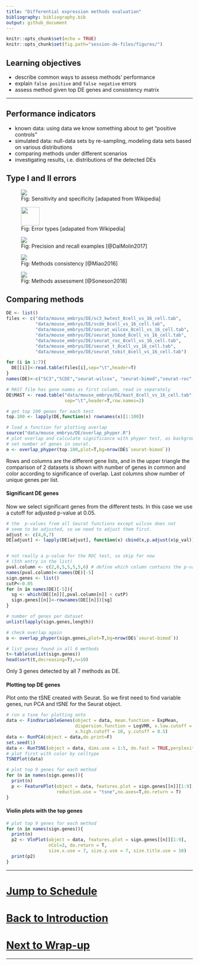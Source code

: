 ```yaml
---
title: "Differential expression methods evaluation"
bibliography: bibliography.bib
output: github_document
---
```

```r
knitr::opts_chunk$set(echo = TRUE)
knitr::opts_chunk$set(fig.path="session-de-files/figures/")
```

## Learning objectives
- describe common ways to assess methods' performance
- explain `false positive` and `false negative` errors
- assess method given top DE genes and consistency matrix


-------

## Performance indicators
- known data: using data we know something about to get "positive controls"
- simulated data: null-data sets by re-sampling, modeling data sets based on various distributions
- comparing methods under different scenarios 
- investigating results, i.e. distributions of the detected DEs

## Type I and II errors
<figure>
<img src="session-de-files/images/perf-wiki-sensitivity-specificity.png">
<figcaption> Fig: Sensitivity and specificity [adapated from Wikipedia] </figcaption>
</figure>


<figure>
<img src="session-de-files/images/perf-wiki-confusion.png" height="50">
<figcaption> Fig: Error types [adapated from Wikipedia] </figcaption>
</figure>


<figure>
<img src="session-de-files/images/perf-Miao-2016.png">
<figcaption> Fig: Precision and recall examples [@DalMolin2017]</figcaption>
</figure>

 
<figure>
<img src="session-de-files/images/perf-DalMolin.png">
<figcaption> Fig: Methods consistency [@Miao2016]  </figcaption>
</figure>


<figure>
<img src="session-de-files/images/perf-Robinson-2018.png">
<figcaption> Fig: Methods assessment [@Soneson2018]  </figcaption>
</figure>

## Comparing methods

```r

DE <- list()
files <- c("data/mouse_embryo/DE/sc3_kwtest_8cell_vs_16_cell.tab",
           "data/mouse_embryo/DE/scde_8cell_vs_16_cell.tab",
           "data/mouse_embryo/DE/seurat_wilcox_8cell_vs_16_cell.tab",           
           "data/mouse_embryo/DE/seurat_bimod_8cell_vs_16_cell.tab",
           "data/mouse_embryo/DE/seurat_roc_8cell_vs_16_cell.tab",
           "data/mouse_embryo/DE/seurat_t_8cell_vs_16_cell.tab",
           "data/mouse_embryo/DE/seurat_tobit_8cell_vs_16_cell.tab")

for (i in 1:7){ 
  DE[[i]]<-read.table(files[i],sep="\t",header=T)
}
names(DE)<-c("SC3","SCDE","seurat-wilcox", "seurat-bimod","seurat-roc","seurat-t","seurat-tobit")

# MAST file has gene names as first column, read in separately
DE$MAST <- read.table("data/mouse_embryo/DE/mast_8cell_vs_16_cell.tab", 
                      sep="\t",header=T,row.names=2)

# get top 100 genes for each test
top.100 <- lapply(DE,function(x) rownames(x)[1:100])

# load a function for plotting overlap
source("data/mouse_embryo/DE/overlap_phyper.R")
# plot overlap and calculate significance with phyper test, as background, 
# set number of genes in seurat.
o <- overlap_phyper(top.100,plot=T,bg=nrow(DE$`seurat-bimod`))
```

Rows and columns are the different gene lists, and in the upper triangle the comparison of 2 datasets is shown with number of genes in common and color according to significance of overlap. Last columns show number of unique genes per list.

#### Significant DE genes

Now we select significant genes from the different tests. In this case we use a cutoff for adjusted p-value at 0.05. 

```r
# the  p-values from all Seurat functions except wilcox does not 
# seem to be adjusted, so we need to adjust them first.
adjust <- c(4,6,7)
DE[adjust] <- lapply(DE[adjust], function(x) cbind(x,p.adjust(x$p_val)))


# not really a p-value for the ROC test, so skip for now 
# (5th entry in the list)
pval.column <- c(2,8,5,5,5,5,6) # define which column contains the p-value
names(pval.column)<-names(DE)[-5]
sign.genes <- list()
cutP<-0.05
for (n in names(DE)[-5]){
  sg <- which(DE[[n]][,pval.column[n]] < cutP)
  sign.genes[[n]]<-rownames(DE[[n]])[sg]
}

# number of genes per dataset
unlist(lapply(sign.genes,length))

# check overlap again
o <- overlap_phyper(sign.genes,plot=T,bg=nrow(DE$`seurat-bimod`))

# list genes found in all 6 methods
t<-table(unlist(sign.genes))
head(sort(t,decreasing=T),n=10)
```

Only 3 genes detected by all 7 methods as DE.

#### Plotting top DE genes 

Plot onto the tSNE created with Seurat. So we first need to find variable genes, run PCA and tSNE for the Seurat object. 

```r
# run a tsne for plotting onto
data <- FindVariableGenes(object = data, mean.function = ExpMean, 
                          dispersion.function = LogVMR, x.low.cutoff = 0.5, 
                          x.high.cutoff = 10, y.cutoff = 0.5)
data <- RunPCA(object = data,do.print=F)
set.seed(1)
data <- RunTSNE(object = data, dims.use = 1:5, do.fast = TRUE,perplexity=10)
# plot first with color by celltype
TSNEPlot(data)

# plot top 9 genes for each method
for (n in names(sign.genes)){
  print(n)
  p <- FeaturePlot(object = data, features.plot = sign.genes[[n]][1:9],  
                   reduction.use = "tsne",no.axes=T,do.return = T)
}

```


#### Violin plots with the top genes

```r
# plot top 9 genes for each method
for (n in names(sign.genes)){
  print(n)
  p2 <- VlnPlot(object = data, features.plot = sign.genes[[n]][1:9], 
                nCol=3, do.return = T,
                size.x.use = 7, size.y.use = 7, size.title.use = 10)
  print(p2)
}

```



------

# [Jump to Schedule](../schedule.md)
# [Back to Introduction](session-de.md)
# [Next to Wrap-up](session-de-wrap-up.md)

-------












